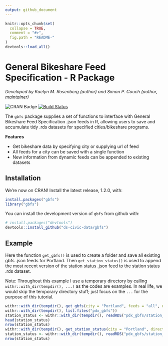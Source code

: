 ```yaml
---
output: github_document
---
```


```r
knitr::opts_chunk$set(
  collapse = TRUE,
  comment = "#>",
  fig.path = "README-"
)
devtools::load_all()
```

# General Bikeshare Feed Specification - R Package

*Developed by Kaelyn M. Rosenberg (author) and Simon P. Couch (author, maintainer)*

![CRAN Badge](http://www.r-pkg.org/badges/version/gbfs) [![Build Status](https://travis-ci.org/ds-civic-data/gbfs.svg?branch=master)](https://travis-ci.org/ds-civic-data/gbfs)

The `gbfs` package supplies a set of functions to interface with General
Bikeshare Feed Specification .json feeds in R, allowing users to save
and accumulate tidy .rds datasets for specified cities/bikeshare programs.

__Features__

* Get bikeshare data by specifying city or supplying url of feed
* All feeds for a city can be saved with a single function
* New information from dynamic feeds can be appended to existing datasets

## Installation

We're now on CRAN! Install the latest release, 1.2.0, with:

```r
install.packages("gbfs")
library("gbfs")
```

You can install the development version of `gbfs` from github with:

```r
# install.packages("devtools")
devtools::install_github("ds-civic-data/gbfs")
```

## Example

Here the function `get_gbfs()` is used to create a folder and save all existing
gbfs .json feeds for Portland. Then `get_station_status()` is used to append the
most recent version of the station status .json feed to the station status .rds
dataset.

Note: Throughout this example I use a temporary directory by calling `withr::with_dir(tempdir(), ...)` as the codes are examples. In real life, we would skip the temporary directory stuff; just focus on the `...` for the purpose of this tutorial.

```r
withr::with_dir(tempdir(), get_gbfs(city = "Portland", feeds = "all", directory = "pdx_gbfs"))
withr::with_dir(tempdir(), list.files("pdx_gbfs"))
station_status <- withr::with_dir(tempdir(), readRDS("pdx_gbfs/station_status.rds"))
head(station_status)
nrow(station_status)
withr::with_dir(tempdir(), get_station_status(city = "Portland", directory = "pdx_gbfs", file = "station_status.rds"))
station_status <- withr::with_dir(tempdir(), readRDS("pdx_gbfs/station_status.rds"))
nrow(station_status)
```
